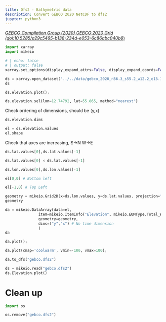 ```yaml
---
title: Dfs2 - Bathymetric data
description: Convert GEBCO 2020 NetCDF to dfs2
jupyter: python3
---
```



[*GEBCO Compilation Group (2020) GEBCO 2020 Grid (doi:10.5285/a29c5465-b138-234d-e053-6c86abc040b9*)](https://www.gebco.net/data_and_products/gridded_bathymetry_data/)


```python
import xarray
import mikeio
```

```python
# | echo: false
# | output: false
xarray.set_options(display_expand_attrs=False, display_expand_coords=False)
```

```python
ds = xarray.open_dataset("../../data/gebco_2020_n56.3_s55.2_w12.2_e13.1.nc")
ds
```

```python
ds.elevation.plot();
```

```python
ds.elevation.sel(lon=12.74792, lat=55.865, method="nearest")
```

Check ordering of dimensions, should be (y,x)

```python
ds.elevation.dims
```

```python
el = ds.elevation.values
el.shape
```

Check that axes are increasing, S->N W->E

```python
ds.lat.values[0],ds.lat.values[-1] 
```

```python
ds.lat.values[0] < ds.lat.values[-1] 
```

```python
ds.lon.values[0],ds.lon.values[-1] 
```

```python
el[0,0] # Bottom left
```

```python
el[-1,0] # Top Left
```

```python
geometry = mikeio.Grid2D(x=ds.lon.values, y=ds.lat.values, projection="LONG/LAT")
geometry
```

```python
da = mikeio.DataArray(data=el,
               item=mikeio.ItemInfo("Elevation", mikeio.EUMType.Total_Water_Depth),
               geometry=geometry,
               dims=("y","x") # No time dimension
               )
da
```

```python
da.plot();
```

```python
da.plot(cmap='coolwarm', vmin=-100, vmax=100);
```

```python
da.to_dfs("gebco.dfs2")
```

```python
ds = mikeio.read("gebco.dfs2")
ds.Elevation.plot()
```

# Clean up

```python
import os

os.remove("gebco.dfs2")
```

